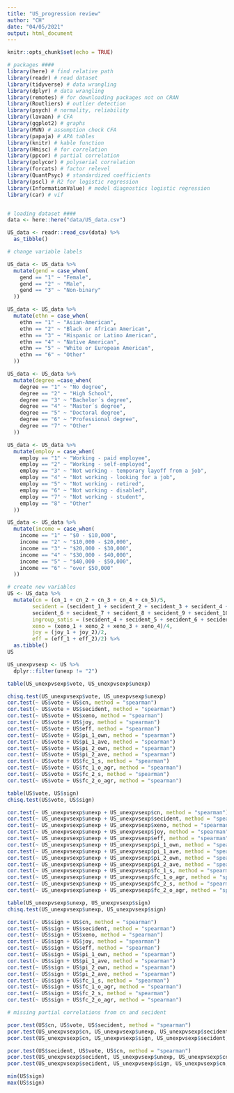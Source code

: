 ```yaml
---
title: "US_progression review"
author: "CH"
date: "04/05/2021"
output: html_document
---
```


```r
knitr::opts_chunk$set(echo = TRUE)
```

```r
# packages ####
library(here) # find relative path
library(readr) # read dataset
library(tidyverse) # data wrangling
library(dplyr) # data wrangling
library(remotes) # for downloading packages not on CRAN
library(Routliers) # outlier detection
library(psych) # normality, reliability
library(lavaan) # CFA
library(ggplot2) # graphs
library(MVN) # assumption check CFA
library(papaja) # APA tables
library(knitr) # kable function
library(Hmisc) # for correlation
library(ppcor) # partial correlation
library(polycor) # polyserial correlation
library(forcats) # factor relevel
library(QuantPsyc) # standardized coefficients
library(pscl) # R2 for logistic regression
library(InformationValue) # model diagnostics logistic regression
library(car) # vif


# loading dataset ####
data <- here::here("data/US_data.csv")

US_data <- readr::read_csv(data) %>%
  as_tibble() 

# change variable labels

US_data <- US_data %>%
  mutate(gend = case_when(
    gend == "1" ~ "Female",
    gend == "2" ~ "Male",
    gend == "3" ~ "Non-binary"
  ))

US_data <- US_data %>%
  mutate(ethn = case_when(
    ethn == "1" ~ "Asian-American",
    ethn == "2" ~ "Black or African American",
    ethn == "3" ~ "Hispanic or Latino American",
    ethn == "4" ~ "Native American",
    ethn == "5" ~ "White or European American",
    ethn == "6" ~ "Other"
  ))

US_data <- US_data %>%
  mutate(degree =case_when(
    degree == "1" ~ "No degree",
    degree == "2" ~ "High School",
    degree == "3" ~ "Bachelor´s degree",
    degree == "4" ~ "Master´s degree",
    degree == "5" ~ "Doctoral degree",
    degree == "6" ~ "Professional degree",
    degree == "7" ~ "Other"
  ))

US_data <- US_data %>%
  mutate(employ = case_when(
    employ == "1" ~ "Working - paid employee",
    employ == "2" ~ "Working - self-employed",
    employ == "3" ~ "Not working - temporary layoff from a job",
    employ == "4" ~ "Not working - looking for a job",
    employ == "5" ~ "Not working - retired",
    employ == "6" ~ "Not working - disabled",
    employ == "7" ~ "Not working - student",
    employ == "8" ~ "Other"
  ))

US_data <- US_data %>%
  mutate(income = case_when(
    income == "1" ~ "$0 - $10,000",
    income == "2" ~ "$10,000 - $20,000",
    income == "3" ~ "$20,000 - $30,000",
    income == "4" ~ "$30,000 - $40,000",
    income == "5" ~ "$40,000 - $50,000",
    income == "6" ~ "over $50,000"
  ))

# create new variables
US <- US_data %>%
  mutate(cn = (cn_1 + cn_2 + cn_3 + cn_4 + cn_5)/5,
        secident = (secident_1 + secident_2 + secident_3 + secident_4 + secident_5 +
        secident_6 + secident_7 + secident_8 + secident_9 + secident_10)/10,
        ingroup_satis = (secident_4 + secident_5 + secident_6 + secident_7)/4,
        xeno = (xeno_1 + xeno_2 + xeno_3 + xeno_4)/4, 
        joy = (joy_1 + joy_2)/2,
        eff = (eff_1 + eff_2)/2) %>%
  as.tibble()
US
```

```r
US_unexpvsexp <- US %>%
  dplyr::filter(unexp != "2")

table(US_unexpvsexp$vote, US_unexpvsexp$unexp)

chisq.test(US_unexpvsexp$vote, US_unexpvsexp$unexp)
cor.test(~ US$vote + US$cn, method = "spearman")
cor.test(~ US$vote + US$secident, method = "spearman")
cor.test(~ US$vote + US$xeno, method = "spearman")
cor.test(~ US$vote + US$joy, method = "spearman")
cor.test(~ US$vote + US$eff, method = "spearman")
cor.test(~ US$vote + US$pi_1_own, method = "spearman")
cor.test(~ US$vote + US$pi_1_ave, method = "spearman")
cor.test(~ US$vote + US$pi_2_own, method = "spearman")
cor.test(~ US$vote + US$pi_2_ave, method = "spearman")
cor.test(~ US$vote + US$fc_1_s, method = "spearman")
cor.test(~ US$vote + US$fc_1_o_agr, method = "spearman")
cor.test(~ US$vote + US$fc_2_s, method = "spearman")
cor.test(~ US$vote + US$fc_2_o_agr, method = "spearman")

table(US$vote, US$sign)
chisq.test(US$vote, US$sign)

cor.test(~ US_unexpvsexp$unexp + US_unexpvsexp$cn, method = "spearman")
cor.test(~ US_unexpvsexp$unexp + US_unexpvsexp$secident, method = "spearman")
cor.test(~ US_unexpvsexp$unexp + US_unexpvsexp$xeno, method = "spearman")
cor.test(~ US_unexpvsexp$unexp + US_unexpvsexp$joy, method = "spearman")
cor.test(~ US_unexpvsexp$unexp + US_unexpvsexp$eff, method = "spearman")
cor.test(~ US_unexpvsexp$unexp + US_unexpvsexp$pi_1_own, method = "spearman")
cor.test(~ US_unexpvsexp$unexp + US_unexpvsexp$pi_1_ave, method = "spearman")
cor.test(~ US_unexpvsexp$unexp + US_unexpvsexp$pi_2_own, method = "spearman")
cor.test(~ US_unexpvsexp$unexp + US_unexpvsexp$pi_2_ave, method = "spearman")
cor.test(~ US_unexpvsexp$unexp + US_unexpvsexp$fc_1_s, method = "spearman")
cor.test(~ US_unexpvsexp$unexp + US_unexpvsexp$fc_1_o_agr, method = "spearman")
cor.test(~ US_unexpvsexp$unexp + US_unexpvsexp$fc_2_s, method = "spearman")
cor.test(~ US_unexpvsexp$unexp + US_unexpvsexp$fc_2_o_agr, method = "spearman")

table(US_unexpvsexp$unexp, US_unexpvsexp$sign)
chisq.test(US_unexpvsexp$unexp, US_unexpvsexp$sign)

cor.test(~ US$sign + US$cn, method = "spearman")
cor.test(~ US$sign + US$secident, method = "spearman")
cor.test(~ US$sign + US$xeno, method = "spearman")
cor.test(~ US$sign + US$joy, method = "spearman")
cor.test(~ US$sign + US$eff, method = "spearman")
cor.test(~ US$sign + US$pi_1_own, method = "spearman")
cor.test(~ US$sign + US$pi_1_ave, method = "spearman")
cor.test(~ US$sign + US$pi_2_own, method = "spearman")
cor.test(~ US$sign + US$pi_2_ave, method = "spearman")
cor.test(~ US$sign + US$fc_1_s, method = "spearman")
cor.test(~ US$sign + US$fc_1_o_agr, method = "spearman")
cor.test(~ US$sign + US$fc_2_s, method = "spearman")
cor.test(~ US$sign + US$fc_2_o_agr, method = "spearman")

# missing partial correlations from cn and secident

pcor.test(US$cn, US$vote, US$secident, method = "spearman")
pcor.test(US_unexpvsexp$cn, US_unexpvsexp$unexp, US_unexpvsexp$secident, method = "spearman")
pcor.test(US_unexpvsexp$cn, US_unexpvsexp$sign, US_unexpvsexp$secident, method = "spearman")

pcor.test(US$secident, US$vote, US$cn, method = "spearman")
pcor.test(US_unexpvsexp$secident, US_unexpvsexp$unexp, US_unexpvsexp$cn, method = "spearman")
pcor.test(US_unexpvsexp$secident, US_unexpvsexp$sign, US_unexpvsexp$cn, method = "spearman")
```
```r
min(US$sign)
max(US$sign)
```

